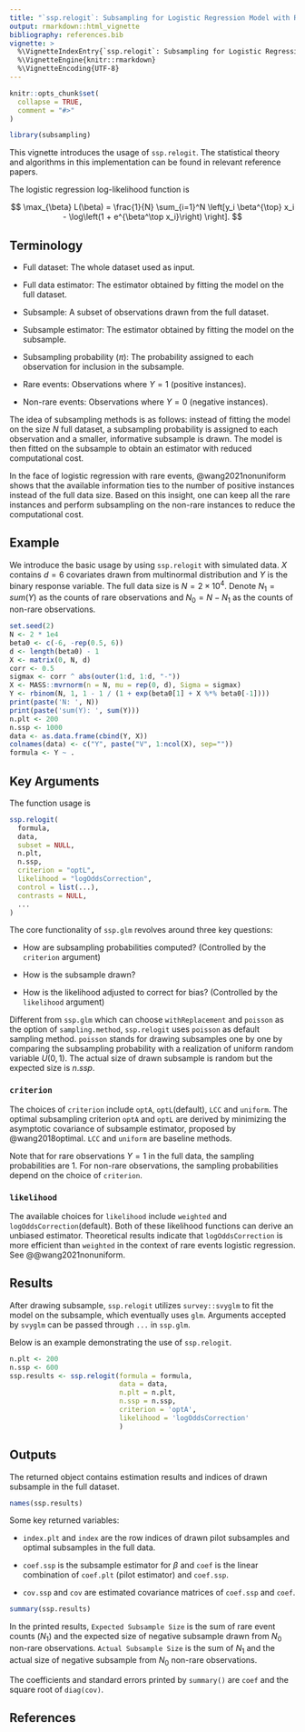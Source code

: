 ```yaml
---
title: "`ssp.relogit`: Subsampling for Logistic Regression Model with Rare Events"
output: rmarkdown::html_vignette
bibliography: references.bib
vignette: >
  %\VignetteIndexEntry{`ssp.relogit`: Subsampling for Logistic Regression Model with Rare Events}
  %\VignetteEngine{knitr::rmarkdown}
  %\VignetteEncoding{UTF-8}
---
```


```r
knitr::opts_chunk$set(
  collapse = TRUE,
  comment = "#>"
)
```

```r
library(subsampling)
```

This vignette introduces the usage of `ssp.relogit`. The statistical theory and
algorithms in this implementation can be found in relevant reference papers.

The logistic regression log-likelihood function is

$$
\max_{\beta} L(\beta) = \frac{1}{N} \sum_{i=1}^N \left[y_i \beta^{\top} x_i -
\log\left(1 + e^{\beta^\top x_i}\right) \right].
$$

## Terminology

- Full dataset: The whole dataset used as input.

- Full data estimator: The estimator obtained by fitting the model on the full
  dataset.

- Subsample: A subset of observations drawn from the full dataset.

- Subsample estimator: The estimator obtained by fitting the model on the
  subsample.

- Subsampling probability ($\pi$): The probability assigned to each observation
  for inclusion in the subsample.

- Rare events: Observations where $Y=1$ (positive instances).

- Non-rare events: Observations where $Y=0$ (negative instances).

The idea of subsampling methods is as follows: instead of fitting the model on
the size $N$ full dataset, a subsampling probability is assigned to each
observation and a smaller, informative subsample is drawn. The model is then
fitted on the subsample to obtain an estimator with reduced computational cost.

In the face of logistic regression with rare events, @wang2021nonuniform shows
that the available information ties to the number of positive instances instead
of the full data size. Based on this insight, one can keep all the rare
instances and perform subsampling on the non-rare instances to reduce the
computational cost.

## Example

We introduce the basic usage by using `ssp.relogit` with simulated data. $X$
contains $d=6$ covariates drawn from multinormal distribution and $Y$ is the
binary response variable. The full data size is $N = 2 \times 10^4$. Denote
$N_{1}=sum(Y)$ as the counts of rare observations and $N_{0} = N - N_{1}$ as the
counts of non-rare observations.

```r
set.seed(2)
N <- 2 * 1e4
beta0 <- c(-6, -rep(0.5, 6))
d <- length(beta0) - 1
X <- matrix(0, N, d)
corr <- 0.5
sigmax <- corr ^ abs(outer(1:d, 1:d, "-"))
X <- MASS::mvrnorm(n = N, mu = rep(0, d), Sigma = sigmax)
Y <- rbinom(N, 1, 1 - 1 / (1 + exp(beta0[1] + X %*% beta0[-1])))
print(paste('N: ', N))
print(paste('sum(Y): ', sum(Y)))
n.plt <- 200
n.ssp <- 1000
data <- as.data.frame(cbind(Y, X))
colnames(data) <- c("Y", paste("V", 1:ncol(X), sep=""))
formula <- Y ~ .
```

## Key Arguments

The function usage is

```r
ssp.relogit(
  formula,
  data,
  subset = NULL,
  n.plt,
  n.ssp,
  criterion = "optL",
  likelihood = "logOddsCorrection",
  control = list(...),
  contrasts = NULL,
  ...
)
```

The core functionality of `ssp.glm` revolves around three key questions:

- How are subsampling probabilities computed? (Controlled by the `criterion`
  argument)

- How is the subsample drawn?

- How is the likelihood adjusted to correct for bias? (Controlled by the
  `likelihood` argument)

Different from `ssp.glm` which can choose `withReplacement` and `poisson` as the
option of `sampling.method`, `ssp.relogit` uses `poisson` as default sampling
method. `poisson` stands for drawing subsamples one by one by comparing the
subsampling probability with a realization of uniform random variable
$U(0,1)$. The actual size of drawn subsample is random but the expected size is
$n.ssp$.

### `criterion`

The choices of `criterion` include `optA`, `optL`(default), `LCC` and
`uniform`. The optimal subsampling criterion `optA` and `optL` are derived by
minimizing the asymptotic covariance of subsample estimator, proposed by
@wang2018optimal. `LCC` and `uniform` are baseline methods.

Note that for rare observations $Y=1$ in the full data, the sampling
probabilities are $1$. For non-rare observations, the sampling probabilities
depend on the choice of `criterion`.

### `likelihood`

The available choices for `likelihood` include `weighted` and
`logOddsCorrection`(default). Both of these likelihood functions can derive an
unbiased estimator. Theoretical results indicate that `logOddsCorrection` is
more efficient than `weighted` in the context of rare events logistic
regression. See @@wang2021nonuniform.

## Results

After drawing subsample, `ssp.relogit` utilizes `survey::svyglm` to fit the
model on the subsample, which eventually uses `glm`. Arguments accepted by
`svyglm` can be passed through `...` in `ssp.glm`.

Below is an example demonstrating the use of `ssp.relogit`.

```r
n.plt <- 200
n.ssp <- 600
ssp.results <- ssp.relogit(formula = formula,
                           data = data,
                           n.plt = n.plt,
                           n.ssp = n.ssp,
                           criterion = 'optA',
                           likelihood = 'logOddsCorrection'
                           )
```

## Outputs

The returned object contains estimation results and indices of drawn subsample
in the full dataset.

```r
names(ssp.results)
```

Some key returned variables:

- `index.plt` and `index` are the row indices of drawn pilot subsamples and
optimal subsamples in the full data.

- `coef.ssp` is the subsample estimator for $\beta$ and `coef` is the linear
combination of `coef.plt` (pilot estimator) and `coef.ssp`.

- `cov.ssp` and `cov` are estimated covariance matrices of `coef.ssp` and
`coef`. 

```r
summary(ssp.results)
```

In the printed results, `Expected Subsample Size` is the sum of rare event
counts ($N_{1}$) and the expected size of negative subsample drawn from $N_{0}$
non-rare observations. 
`Actual Subsample Size` is the sum of $N_{1}$ and the actual size of negative
subsample from $N_{0}$ non-rare observations.

The coefficients and standard errors printed by `summary()` are `coef` and the
square root of `diag(cov)`.

## References